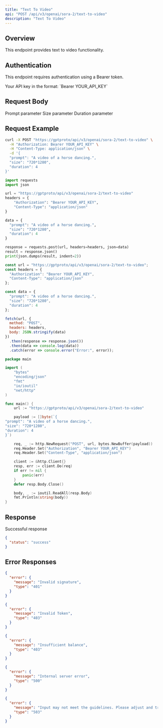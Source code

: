 ```yaml
---
title: "Text To Video"
api: "POST /api/v3/openai/sora-2/text-to-video"
description: "Text To Video"
---
```


## Overview

This endpoint provides text to video functionality.

## Authentication

This endpoint requires authentication using a Bearer token.

<ParamField header="Authorization" default="sk-***********" type="string" required>
  Your API key in the format: `Bearer YOUR_API_KEY`
</ParamField>

## Request Body

<ParamField body="prompt" default="A video of a horse dancing." type="string" required>
  Prompt parameter
</ParamField>

<ParamField body="size" default="720*1280" type="string">
  Size parameter
</ParamField>

<ParamField body="duration" default="4" type="integer">
  Duration parameter
</ParamField>

## Request Example

<CodeGroup>

```bash cURL
curl -X POST "https://gptproto/api/v3/openai/sora-2/text-to-video" \
  -H "Authorization: Bearer YOUR_API_KEY" \
  -H "Content-Type: application/json" \
  -d '{
  "prompt": "A video of a horse dancing.",
  "size": "720*1280",
  "duration": 4
}'
```


```python Python
import requests
import json

url = "https://gptproto/api/v3/openai/sora-2/text-to-video"
headers = {
    "Authorization": "Bearer YOUR_API_KEY",
    "Content-Type": "application/json"
}

data = {
  "prompt": "A video of a horse dancing.",
  "size": "720*1280",
  "duration": 4
}

response = requests.post(url, headers=headers, json=data)
result = response.json()
print(json.dumps(result, indent=2))
```


```javascript JavaScript
const url = "https://gptproto/api/v3/openai/sora-2/text-to-video";
const headers = {
  "Authorization": "Bearer YOUR_API_KEY",
  "Content-Type": "application/json"
};

const data = {
  "prompt": "A video of a horse dancing.",
  "size": "720*1280",
  "duration": 4
};

fetch(url, {
  method: "POST",
  headers: headers,
  body: JSON.stringify(data)
})
  .then(response => response.json())
  .then(data => console.log(data))
  .catch(error => console.error("Error:", error));
```


```go Go
package main

import (
    "bytes"
    "encoding/json"
    "fmt"
    "io/ioutil"
    "net/http"
)

func main() {
    url := "https://gptproto/api/v3/openai/sora-2/text-to-video"

    payload := []byte(`{
"prompt": "A video of a horse dancing.",
"size": "720*1280",
"duration": 4
}`)

    req, _ := http.NewRequest("POST", url, bytes.NewBuffer(payload))
    req.Header.Set("Authorization", "Bearer YOUR_API_KEY")
    req.Header.Set("Content-Type", "application/json")

    client := &http.Client{}
    resp, err := client.Do(req)
    if err != nil {
        panic(err)
    }
    defer resp.Body.Close()

    body, _ := ioutil.ReadAll(resp.Body)
    fmt.Println(string(body))
}
```

</CodeGroup>

## Response

<ResponseField name="Success" type="200">
  Successful response

  ```json
  {
    "status": "success"
  }
  ```
</ResponseField>

## Error Responses

<ResponseExample>

```json 401 - Invalid signature
{
  "error": {
    "message": "Invalid signature",
    "type": "401"
  }
}
```


```json 403 - Invalid Token
{
  "error": {
    "message": "Invalid Token",
    "type": "403"
  }
}
```


```json 403 - Insufficient balance
{
  "error": {
    "message": "Insufficient balance",
    "type": "403"
  }
}
```


```json 500 - Internal server error
{
  "error": {
    "message": "Internal server error",
    "type": "500"
  }
}
```


```json 503 - Content policy violation
{
  "error": {
    "message": "Input may not meet the guidelines. Please adjust and try again.",
    "type": "503"
  }
}
```

</ResponseExample>